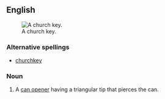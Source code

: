 ==English==
{{wikipedia}}
[[Image:Churchkey01.jpg|thumb|A church key.]]

===Alternative spellings===
* [[churchkey]]

===Noun===
{{en-noun|sg=[[church]] [[key]]}}

# A [[can opener]] having a triangular tip that pierces the can.